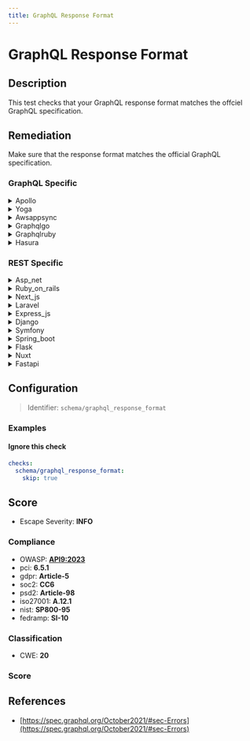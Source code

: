 ```yaml
---
title: GraphQL Response Format
---
```


# GraphQL Response Format

## Description

This test checks that your GraphQL response format matches the offciel GraphQL specification.

## Remediation

Make sure that the response format matches the official GraphQL specification.


### GraphQL Specific

<details>
    <summary>Apollo</summary>

Ensure that the Apollo server is configured to validate and sanitize user input to prevent injection attacks. Use a combination of schema validation, custom directives, and depth limiting to control the structure and complexity of the queries. Additionally, implement error handling that does not expose sensitive information in the GraphQL responses.

</details>

<details>
    <summary>Yoga</summary>

Ensure that the Yoga GraphQL server implementation properly validates and sanitizes user input to prevent injection attacks. Implement a robust error handling strategy that does not expose stack traces or sensitive information in the GraphQL responses. Regularly update the Yoga framework to incorporate security patches and improvements.

</details>

<details>
    <summary>Awsappsync</summary>

Ensure that the AWS AppSync GraphQL API is configured to validate and sanitize user input to prevent injection attacks. Use strong, non-nullable types in your schema whenever possible, and leverage AWS AppSync's built-in validation capabilities. Additionally, implement authorization checks and resolvers to control access to data and operations, and consider using AWS WAF to add another layer of security.

</details>

<details>
    <summary>Graphqlgo</summary>

Ensure that the GraphQL Go framework engine properly validates and sanitizes user input to prevent injection attacks. Implement a strong type system and use parameterized queries to handle data fetching. Additionally, employ query complexity analysis to prevent denial-of-service attacks caused by resource-intensive queries. Regularly update the framework to incorporate security patches and improvements.

</details>

<details>
    <summary>Graphqlruby</summary>

Ensure proper validation and sanitization of user-supplied input to prevent injection attacks. Utilize the GraphQL-Ruby's built-in mechanisms for parameterized queries and argument validation. Regularly update the GraphQL-Ruby framework to incorporate the latest security patches and features.

</details>

<details>
    <summary>Hasura</summary>

Ensure that the Hasura GraphQL engine is configured to validate and sanitize user input to prevent injection attacks. Use allow-lists for queries and mutations, and apply appropriate permissions and role-based access controls to limit exposure of sensitive data. Regularly review and update security configurations in line with best practices.

</details>


### REST Specific

<details>
    <summary>Asp_net</summary>

Ensure that your ASP.NET application is using the latest security patches and that input validation is properly implemented to prevent common vulnerabilities such as SQL injection and cross-site scripting (XSS). Utilize built-in features like request validation and encode output where necessary. Regularly review your code for security issues and adhere to best practices in secure coding.

</details>

<details>
    <summary>Ruby_on_rails</summary>

Ensure that your Ruby on Rails application uses the graphql-ruby gem correctly. Adhere to the official GraphQL specification by defining your types, queries, and mutations properly. Validate and sanitize all inputs to prevent injection attacks. Use the provided query execution methods without altering the response structure to maintain compliance with the GraphQL spec.

</details>

<details>
    <summary>Next_js</summary>

Ensure that your Next.js application uses the latest stable version, follows best practices for secure coding, and regularly audits dependencies for vulnerabilities using tools like npm audit or Snyk. Additionally, implement server-side rendering or static generation appropriately to optimize performance and SEO.

</details>

<details>
    <summary>Laravel</summary>

Ensure that your Laravel application uses the latest stable version of the GraphQL Laravel package, and strictly adhere to the official GraphQL specification for response formats. Validate responses with automated tests.

</details>

<details>
    <summary>Express_js</summary>

Ensure that your Express.js application properly validates and sanitizes user input to prevent injection attacks, and consistently handle errors to avoid leaking sensitive information.

</details>

<details>
    <summary>Django</summary>

Ensure that Django views return properly formatted JSON responses adhering to the GraphQL specification. Utilize the Graphene-Django library for seamless integration and compliance.

</details>

<details>
    <summary>Symfony</summary>

Ensure that your Symfony application's GraphQL endpoint properly constructs responses according to the official GraphQL specification. This includes using the correct JSON structure with 'data' for successful executions and 'errors' for exceptions. Utilize the webonyx/graphql-php library or similar to handle response formatting, and validate responses during development with tools like GraphiQL.

</details>

<details>
    <summary>Spring_boot</summary>

Ensure that your Spring Boot application's GraphQL responses adhere to the official GraphQL specification by using the appropriate libraries such as 'graphql-java' or 'graphql-spring-boot-starter'. Validate response formats during development with unit tests and integration tests.

</details>

<details>
    <summary>Flask</summary>

Ensure Flask responses conform to the official GraphQL specification by using a dedicated library such as Graphene. Structure your Flask views to serialize data using Graphene types and adhere to the correct content-type headers.

</details>

<details>
    <summary>Nuxt</summary>

Ensure Nuxt.js is configured to use the latest stable version, follow best practices for secure coding, and regularly update dependencies to mitigate potential vulnerabilities.

</details>

<details>
    <summary>Fastapi</summary>

Ensure that FastAPI endpoints are defined with appropriate response models to enforce a consistent and valid output structure as per the OpenAPI specification.

</details>

## Configuration

> Identifier: `schema/graphql_response_format`



### Examples



#### Ignore this check

```yaml
checks:
  schema/graphql_response_format:
    skip: true
```




## Score

- Escape Severity: **<span className="info-severityom">INFO</span>**

### Compliance

- OWASP: **[API9:2023](https://github.com/OWASP/API-Security/blob/master/editions/2023/en/0xa9-improper-inventory-management.md)**
- pci: **6.5.1**
- gdpr: **Article-5**
- soc2: **CC6**
- psd2: **Article-98**
- iso27001: **A.12.1**
- nist: **SP800-95**
- fedramp: **SI-10**

### Classification

- CWE: **20**




### Score




## References

- [https://spec.graphql.org/October2021/#sec-Errors](https://spec.graphql.org/October2021/#sec-Errors)
  